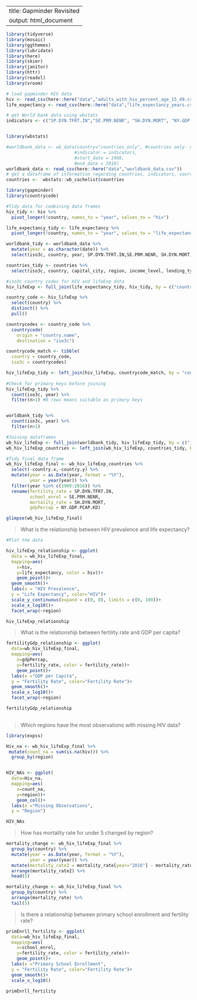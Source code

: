 
---
title: Gapminder Revisited
output: html_document
------

```r
library(tidyverse)  
library(mosaic)
library(ggthemes)
library(lubridate)
library(here)
library(skimr)
library(janitor)
library(httr)
library(readxl)
library(vroom)

# load gapminder HIV data
hiv <- read_csv(here::here("data","adults_with_hiv_percent_age_15_49.csv"))
life_expectancy <- read_csv(here::here("data","life_expectancy_years.csv"))

# get World bank data using wbstats
indicators <- c("SP.DYN.TFRT.IN","SE.PRM.NENR", "SH.DYN.MORT", "NY.GDP.PCAP.KD")


library(wbstats)

#worldbank_data <- wb_data(country="countries_only", #countries only- no aggregates like Latin America, Europe, etc.
                          #indicator = indicators, 
                          #start_date = 1960, 
                          #end_date = 2016)
worldbank_data <- read_csv(here::here("data","worldbank_data.csv"))
# get a dataframe of information regarding countries, indicators, sources, regions, indicator topics, lending types, income levels,  from the World Bank API 
countries <-  wbstats::wb_cachelist$countries

```



```r

library(gapminder)
library(countrycode)

#Tidy data for combining data frames
hiv_tidy <- hiv %>% 
  pivot_longer(!country, names_to = "year", values_to = "hiv")

life_expectancy_tidy <- life_expectancy %>% 
  pivot_longer(!country, names_to = "year", values_to = "life_expectancy")

worldbank_tidy <- worldbank_data %>% 
  mutate(year = as.character(date)) %>% 
  select(iso3c, country, year, SP.DYN.TFRT.IN,SE.PRM.NENR, SH.DYN.MORT, NY.GDP.PCAP.KD)

countries_tidy <- countries %>% 
  select(iso3c, country, capital_city, region, income_level, lending_type)

#iso3c country codes for HIV and lifeExp data
hiv_lifeExp <- full_join(life_expectancy_tidy, hiv_tidy, by = c("country","year"))

country_code <- hiv_lifeExp %>% 
  select(country) %>% 
  distinct() %>% 
  pull()

countrycodes <- country_code %>% 
  countrycode(
    origin = "country.name",
    destination = "iso3c")

countrycode_match <- tibble(
  country = country_code, 
  iso3c = countrycodes)

hiv_lifeExp_tidy <- left_join(hiv_lifeExp, countrycode_match, by = "country")
  
#Check for primary keys before joining
hiv_lifeExp_tidy %>% 
  count(iso3c, year) %>% 
  filter(n>1) #0 rows means suitable as primary keys


worldbank_tidy %>% 
  count(iso3c, year) %>% 
  filter(n>1)

#Joining dataframes
wb_hiv_lifeExp <- full_join(worldbank_tidy, hiv_lifeExp_tidy, by = c("iso3c","year"))
wb_hiv_lifeExp_countries <- left_join(wb_hiv_lifeExp, countries_tidy, by = "iso3c")

#Tidy final data frame
wb_hiv_lifeExp_final <- wb_hiv_lifeExp_countries %>% 
  select(-country.x,-country.y) %>% 
  mutate(year = as.Date(year, format = "%Y"),
         year = year(year)) %>% 
  filter(year %in% c(1960:2016)) %>% 
  rename(fertility_rate = SP.DYN.TFRT.IN,
         school_enrol = SE.PRM.NENR,
         mortality_rate = SH.DYN.MORT,
         gdpPercap = NY.GDP.PCAP.KD)

glimpse(wb_hiv_lifeExp_final)

```


> What is the relationship between HIV prevalence and life expectancy? 

```r
#Plot the data

hiv_lifeExp_relationship <- ggplot(
  data = wb_hiv_lifeExp_final,
  mapping=aes(
    x=hiv,
    y=life_expectancy, color = hiv))+
    geom_point()+
  geom_smooth()+
  labs(x = "HIV Prevalence",
  y = "Life Expectancy", color="HIV")+
  scale_y_continuous(expand = c(0, 0), limits = c(0, 100))+
  scale_x_log10()+
  facet_wrap(~region)

hiv_lifeExp_relationship 

```


> What is the relationship between fertility rate and GDP per capita? 

```r

fertilityGdp_relationship <- ggplot(
  data=wb_hiv_lifeExp_final,
  mapping=aes(
    x=gdpPercap,
    y=fertility_rate, color = fertility_rate))+
    geom_point()+
  labs(x ="GDP per Capita",
  y = "Fertility Rate", color="Fertility Rate")+
  geom_smooth()+
  scale_x_log10()+
  facet_wrap(~region)

fertilityGdp_relationship
  
```

> Which regions have the most observations with missing HIV data? 

```r

library(expss)

Hiv_na <- wb_hiv_lifeExp_final %>% 
 mutate(count_na = sum(is.na(hiv))) %>% 
  group_by(region) 


HIV_NAs <- ggplot(
  data=Hiv_na,
  mapping=aes(
    x=count_na, 
    y=region))+
    geom_col()+
  labs(x ="Missing Observations",
  y = "Region")

HIV_NAs

```

> How has mortality rate for under 5 changed by region?

```r

mortality_change <- wb_hiv_lifeExp_final %>%
  group_by(country) %>% 
  mutate(year = as.Date(year, format = "%Y"),
         year = year(year)) %>% 
  mutate(mortality_rate2 = mortality_rate[year="2016"] - mortality_rate[year="1960"]) %>%
  arrange(mortality_rate2) %>% 
  head(5) 

mortality_change <- wb_hiv_lifeExp_final %>%
  group_by(country) %>% 
  arrange(mortality_rate) %>% 
  tail(5) 

```

> Is there a relationship between primary school enrollment and fertility rate?

```r

primEnrll_fertility <- ggplot(
  data=wb_hiv_lifeExp_final,
  mapping=aes(
    x=school_enrol,
    y=fertility_rate, color = fertility_rate))+
    geom_point()+
  labs(x ="Primary School Enrollment",
  y = "Fertility Rate", color="Fertility Rate")+
  geom_smooth()+
  scale_x_log10()

primEnrll_fertility

```